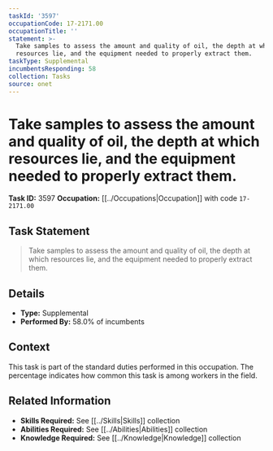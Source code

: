 ```yaml
---
taskId: '3597'
occupationCode: 17-2171.00
occupationTitle: ''
statement: >-
  Take samples to assess the amount and quality of oil, the depth at which
  resources lie, and the equipment needed to properly extract them.
taskType: Supplemental
incumbentsResponding: 58
collection: Tasks
source: onet
---
```

# Take samples to assess the amount and quality of oil, the depth at which resources lie, and the equipment needed to properly extract them.

**Task ID:** 3597
**Occupation:** [[../Occupations|Occupation]] with code `17-2171.00`

## Task Statement

> Take samples to assess the amount and quality of oil, the depth at which resources lie, and the equipment needed to properly extract them.

## Details

- **Type:** Supplemental
- **Performed By:** 58.0% of incumbents

## Context

This task is part of the standard duties performed in this occupation. The percentage indicates how common this task is among workers in the field.

## Related Information

- **Skills Required:** See [[../Skills|Skills]] collection
- **Abilities Required:** See [[../Abilities|Abilities]] collection
- **Knowledge Required:** See [[../Knowledge|Knowledge]] collection
